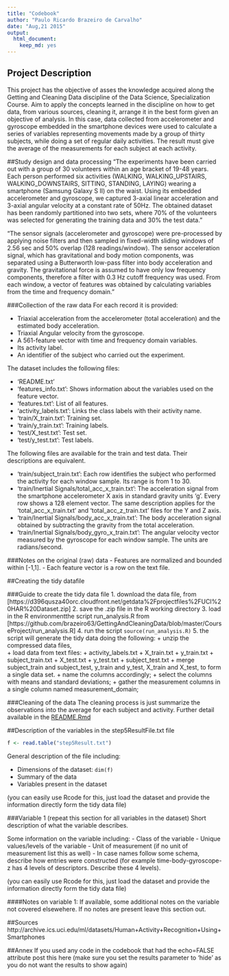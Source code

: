 ```yaml
---
title: "Codebook"
author: "Paulo Ricardo Brazeiro de Carvalho"
date: "Aug,21 2015"
output:
  html_document:
    keep_md: yes
---
```


## Project Description
This project has the objective of asses the knowledge acquired along the Getting and Cleaning Data discipline of the Data Science, Specialization Course. Aim to apply the concepts learned in the discipline on how to get data, from various sources, cleaning it, arrange it in the best form given an objective of analysis. In this case, data collected from accelerometer and gyroscope embedded in the smartphone devices were used to calculate a series of variables representing movements made by a group of thirty subjects, while doing a set of regular daily activities. The result must give the average of the measurements for each subject at each activity.

##Study design and data processing
"The experiments have been carried out with a group of 30 volunteers within an age bracket of 19-48 years. Each person performed six activities (WALKING, WALKING_UPSTAIRS, WALKING_DOWNSTAIRS, SITTING, STANDING, LAYING) wearing a smartphone (Samsung Galaxy S II) on the waist. Using its embedded accelerometer and gyroscope, we captured 3-axial linear acceleration and 3-axial angular velocity at a constant rate of 50Hz. The obtained dataset has been randomly partitioned into two sets, where 70% of the volunteers was selected for generating the training data and 30% the test data." 

"The sensor signals (accelerometer and gyroscope) were pre-processed by applying noise filters and then sampled in fixed-width sliding windows of 2.56 sec and 50% overlap (128 readings/window). The sensor acceleration signal, which has gravitational and body motion components, was separated using a Butterworth low-pass filter into body acceleration and gravity. The gravitational force is assumed to have only low frequency components, therefore a filter with 0.3 Hz cutoff frequency was used. From each window, a vector of features was obtained by calculating variables from the time and frequency domain."

###Collection of the raw data
For each record it is provided:

- Triaxial acceleration from the accelerometer (total acceleration) and the estimated body acceleration.
- Triaxial Angular velocity from the gyroscope. 
- A 561-feature vector with time and frequency domain variables. 
- Its activity label. 
- An identifier of the subject who carried out the experiment.

The dataset includes the following files:

- 'README.txt'
- 'features_info.txt': Shows information about the variables used on the feature vector.
- 'features.txt': List of all features.
- 'activity_labels.txt': Links the class labels with their activity name.
- 'train/X_train.txt': Training set.
- 'train/y_train.txt': Training labels.
- 'test/X_test.txt': Test set.
- 'test/y_test.txt': Test labels.

The following files are available for the train and test data. Their descriptions are equivalent.   

- 'train/subject_train.txt': Each row identifies the subject who performed the activity for each window sample. Its range is from 1 to 30.   
- 'train/Inertial Signals/total_acc_x_train.txt': The acceleration signal from the smartphone accelerometer X axis in standard gravity units 'g'. Every row shows a 128 element vector. The same description applies for the 'total_acc_x_train.txt' and 'total_acc_z_train.txt' files for the Y and Z axis.  
- 'train/Inertial Signals/body_acc_x_train.txt': The body acceleration signal obtained by subtracting the gravity from the total acceleration.   
- 'train/Inertial Signals/body_gyro_x_train.txt': The angular velocity vector measured by the gyroscope for each window sample. The units are radians/second. 

###Notes on the original (raw) data 
- Features are normalized and bounded within [-1,1].
- Each feature vector is a row on the text file.

##Creating the tidy datafile

###Guide to create the tidy data file
1. download the data file, from [https://d396qusza40orc.cloudfront.net/getdata%2Fprojectfiles%2FUCI%20HAR%20Dataset.zip]
2. save the .zip file in the R working directory
3. load in the R environmentthe script run_analysis.R from [https://github.com/brazeiro63/GettingAndCleaningData/blob/master/CourseProject/run_analysis.R]
4. run the script `source(run_analysis.R)`
5. the script will generate the tidy data doing the following: 
  + unzip the compressed data files,  
  + load data from text files: 
    + activity_labels.txt
    + X_train.txt
    + y_train.txt
    + subject_train.txt
    + X_test.txt
    + y_test.txt
    + subject_test.txt
  + merge subject_train and subject_test, y_train and y_test, X_train and X_test, to form a single data set.
  + name the columns accordingly;
  + select the columns with means and standard deviations; 
  + gather the measurement columns in a single column named measurement_domain;

###Cleaning of the data
The cleaning process is just summarize the observations into the average for each subject and activity. Further detail available in the [README.Rmd](https://github.com/brazeiro63/getting_and_cleaning_data_project/blob/master/README.Rmd)


##Description of the variables in the step5ResultFile.txt file
```r
f <- read.table("step5Result.txt")
```
General description of the file including: 

- Dimensions of the dataset:  `dim(f)`
- Summary of the data  
- Variables present in the dataset  
 
(you can easily use Rcode for this, just load the dataset and provide the information directly form the tidy data file)

###Variable 1 (repeat this section for all variables in the dataset)
Short description of what the variable describes.

Some information on the variable including:
 - Class of the variable
 - Unique values/levels of the variable
 - Unit of measurement (if no unit of measurement list this as well)
 - In case names follow some schema, describe how entries were constructed (for example time-body-gyroscope-z has 4 levels of descriptors. Describe these 4 levels). 

(you can easily use Rcode for this, just load the dataset and provide the information directly form the tidy data file)

####Notes on variable 1:
If available, some additional notes on the variable not covered elsewehere. If no notes are present leave this section out.

##Sources
http://archive.ics.uci.edu/ml/datasets/Human+Activity+Recognition+Using+Smartphones

##Annex
If you used any code in the codebook that had the echo=FALSE attribute post this here (make sure you set the results parameter to 'hide' as you do not want the results to show again)
